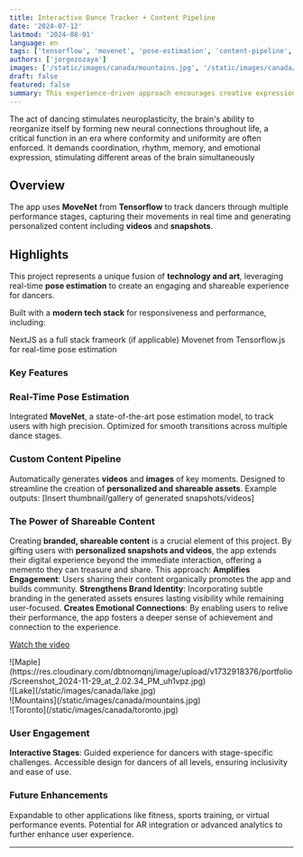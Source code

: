 ```yaml
---
title: Interactive Dance Tracker + Content Pipeline
date: '2024-07-12'
lastmod: '2024-08-01'
language: en
tags: ['tensorflow', 'movenet', 'pose-estimation', 'content-pipeline', 'shareable-content']
authors: ['jorgezozaya']
images: ['/static/images/canada/mountains.jpg', '/static/images/canada/toronto.jpg']
draft: false
featured: false
summary: This experience-driven approach encourages creative expression and gives users an asset to share and celebrate their performance.
---
```


The act of dancing stimulates neuroplasticity, the brain's ability to reorganize itself by forming new neural connections throughout life, a critical function in an era where conformity and uniformity are often enforced. It demands coordination, rhythm, memory, and emotional expression, stimulating different areas of the brain simultaneously

## Overview
The app uses **MoveNet** from **Tensorflow** to track dancers through multiple performance stages, capturing their movements in real time and generating personalized content including **videos** and **snapshots**. 

## Highlights

This project represents a unique fusion of **technology and art**, leveraging real-time **pose estimation** to create an engaging and shareable experience for dancers.

Built with a **modern tech stack** for responsiveness and performance, including:

NextJS as a full stack frameork (if applicable)
Movenet from Tensorflow.js for real-time pose estimation

### Key Features

### Real-Time Pose Estimation
Integrated **MoveNet**, a state-of-the-art pose estimation model, to track users with high precision.
Optimized for smooth transitions across multiple dance stages.

### Custom Content Pipeline
Automatically generates **videos** and **images** of key moments.
Designed to streamline the creation of **personalized and shareable assets**.
Example outputs:
[Insert thumbnail/gallery of generated snapshots/videos]

### The Power of Shareable Content
Creating **branded, shareable content** is a crucial element of this project. By gifting users with **personalized snapshots and videos**, the app extends their digital experience beyond the immediate interaction, offering a memento they can treasure and share. This approach:
**Amplifies Engagement**: Users sharing their content organically promotes the app and builds community.
**Strengthens Brand Identity**: Incorporating subtle branding in the generated assets ensures lasting visibility while remaining user-focused.
**Creates Emotional Connections**: By enabling users to relive their performance, the app fosters a deeper sense of achievement and connection to the experience.

[Watch the video](https://www.youtube.com/shorts/TxLP9RQPMJw)


<div className="-mx-2 flex flex-wrap overflow-hidden xl:-mx-2">
  <div className="my-1 w-full overflow-hidden px-2 xl:my-1 xl:w-1/2 xl:px-2">
    ![Maple](https://res.cloudinary.com/dbtnomqnj/image/upload/v1732918376/portfolio/Screenshot_2024-11-29_at_2.02.34_PM_uh1vpz.jpg)
  </div>
  <div className="my-1 w-full overflow-hidden px-2 xl:my-1 xl:w-1/2 xl:px-2">
    ![Lake](/static/images/canada/lake.jpg)
  </div>
  <div className="my-1 w-full overflow-hidden px-2 xl:my-1 xl:w-1/2 xl:px-2">
    ![Mountains](/static/images/canada/mountains.jpg)
  </div>
  <div className="my-1 w-full overflow-hidden px-2 xl:my-1 xl:w-1/2 xl:px-2">
    ![Toronto](/static/images/canada/toronto.jpg)
  </div>
</div>

<Audioplayer src="/static/images/Interactive Dance Tracker with MoveNet.wav" />


### User Engagement
**Interactive Stages**: Guided experience for dancers with stage-specific challenges.
Accessible design for dancers of all levels, ensuring inclusivity and ease of use.

### Future Enhancements
Expandable to other applications like fitness, sports training, or virtual performance events.
Potential for AR integration or advanced analytics to further enhance user experience.

---